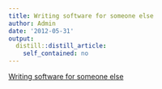 ```yaml
---
title: Writing software for someone else
author: Admin
date: '2012-05-31'
output:
  distill::distill_article:
    self_contained: no
---
```


[Writing software for someone else](http://www.johndcook.com/blog/2012/05/30/writing-software-for-someone-else/)
